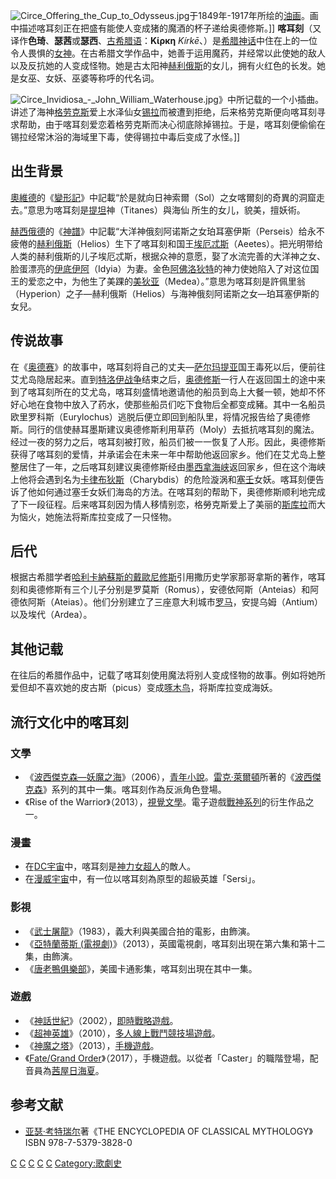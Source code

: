 [[File:Circe_Offering_the_Cup_to_Odysseus.jpg|thumb]]于1849年-1917年所绘的[[油画|油画]]。画中描述喀耳刻正在把盛有能使人变成猪的魔酒的杯子递给奥德修斯。]]
'''喀耳刻'''（又译作'''色琦'''、'''瑟茜'''或'''瑟西'''、[[古希腊语|古希腊语]]：'''Κίρκη''' ''Kírkē''、{{lang-en|Circe}}）是[[希腊神话|希腊神话]]中住在{{tsl|en|Aeaea|艾尤岛}}上的一位令人畏惧的[[女神|女神]]。在古希腊文学作品中，她善于运用魔药，并经常以此使她的敌人以及反抗她的人变成怪物。她是古太阳神[[赫利俄斯|赫利俄斯]]的女儿，拥有火红色的长发。她是女巫、女妖、巫婆等称呼的代名词。


[[File:Circe_Invidiosa_-_John_William_Waterhouse.jpg|thumb]]》中所记载的一个小插曲。讲述了海神[[格劳克斯|格劳克斯]]爱上水泽仙女[[锡拉|锡拉]]而被遭到拒绝，后来格劳克斯便向喀耳刻寻求帮助，由于喀耳刻爱恋着格劳克斯而决心彻底除掉锡拉。于是，喀耳刻便偷偷在锡拉经常沐浴的海域里下毒，使得锡拉中毒后变成了水怪。]]

== 出生背景 ==
[[奧維德|奧維德]]的《[[變形記|變形記]]》中記載“於是就向日神索爾（Sol）之女喀爾刻的奇異的洞窟走去。”意思为喀耳刻是[[提坦|提坦]]神（Titanes）與海仙{{tsl|en|Perse (mythology)a|珀耳塞}}
所生的女儿，貌美，擅妖術。

[[赫西俄德|赫西俄德]]的《[[神譜|神譜]]》中記載“大洋神俄刻阿诺斯之女珀耳塞伊斯（Perseis）给永不疲倦的[[赫利俄斯|赫利俄斯]]（Helios）生下了喀耳刻和国王[[埃厄忒斯|埃厄忒斯]]（Aeetes）。把光明带给人类的赫利俄斯的儿子埃厄忒斯，根据众神的意愿，娶了水流完善的大洋神之女、脸蛋漂亮的[[伊底伊阿|伊底伊阿]]（Idyia）为妻。金色[[阿佛洛狄特|阿佛洛狄特]]的神力使她陷入了对这位国王的爱恋之中，为他生了美踝的[[美狄亚|美狄亚]]（Medea）。”意思为喀耳刻是許佩里翁（Hyperion）之子—赫利俄斯（Helios）与海神俄刻阿诺斯之女—珀耳塞伊斯的女兒。

== 传说故事 ==
在《[[奥德赛|奥德赛]]》的故事中，喀耳刻将自己的丈夫—[[萨尔玛提亚|萨尔玛提亚]]国王毒死以后，便前往艾尤岛隐居起来。直到[[特洛伊战争|特洛伊战争]]结束之后，[[奥德修斯|奥德修斯]]一行人在返回国土的途中来到了喀耳刻所在的艾尤岛，喀耳刻盛情地邀请他的船员到岛上大餐一顿，她却不怀好心地在食物中放入了药水，使那些船员们吃下食物后全都变成豬。其中一名船员欧里罗科斯（Eurylochus）逃脱后便立即回到船队里，将情况报告给了奥德修斯。同行的信使赫耳墨斯建议奥德修斯利用草药（Moly）去抵抗喀耳刻的魔法。经过一夜的努力之后，喀耳刻被打败，船员们被一一恢复了人形。因此，奥德修斯获得了喀耳刻的爱情，并承诺会在未来一年中帮助他返回家乡。他们在艾尤岛上整整居住了一年，之后喀耳刻建议奥德修斯经由[[墨西拿海峡|墨西拿海峡]]返回家乡，但在这个海峡上他将会遇到名为[[卡律布狄斯|卡律布狄斯]]（Charybdis）的危险漩涡和[[塞壬|塞壬]]女妖。喀耳刻便告诉了他如何通过塞壬女妖们海岛的方法。在喀耳刻的帮助下，奥德修斯顺利地完成了下一段征程。后来喀耳刻因为情人移情别恋，格勞克斯爱上了美丽的[[斯库拉|斯库拉]]而大为恼火，她施法将斯库拉变成了一只怪物。

== 后代 ==
根据古希腊学者[[哈利卡納蘇斯的戴歐尼修斯|哈利卡納蘇斯的戴歐尼修斯]]引用撒历史学家那哥拿斯的著作，喀耳刻和奥德修斯有三个儿子分别是罗莫斯（Romus），安德依阿斯（Anteias）和阿德依阿斯（Ateias）。他们分别建立了三座意大利城市[[罗马|罗马]]，安提乌姆（Antium）以及埃代（Ardea）。

== 其他记载 ==
在往后的希腊作品中，记载了喀耳刻使用魔法将别人变成怪物的故事。例如将她所爱但却不喜欢她的皮古斯（picus）变成[[啄木鸟|啄木鸟]]，将斯库拉变成海妖。

== 流行文化中的喀耳刻 ==
=== 文學 ===
* 《[[波西傑克森—妖魔之海|波西傑克森—妖魔之海]]》（2006），[[青年小說|青年小說]]。[[雷克·萊爾頓|雷克·萊爾頓]]所著的《[[波西傑克森_(小說)|波西傑克森]]》系列的其中一集。喀耳刻作為反派角色登場。
* 《Rise of the Warrior》（2013），[[視覺文學|視覺文學]]。電子遊戲[[戰神系列|戰神系列]]的衍生作品之一。
=== 漫畫 ===
* 在[[DC宇宙|DC宇宙]]中，喀耳刻是[[神力女超人|神力女超人]]的敵人。
* 在[[漫威宇宙|漫威宇宙]]中，有一位以喀耳刻為原型的超級英雄「Sersi」。
=== 影視 ===
* 《[[武士屠龍|武士屠龍]]》（1983），義大利與美國合拍的電影，由{{link-en|蜜蕾拉·德安傑洛|Mirella D'Angelo}}飾演。
* 《[[亞特蘭蒂斯_(電視劇)|亞特蘭蒂斯 (電視劇)]]》（2013），英國電視劇，喀耳刻出現在第六集和第十二集，由{{link-en|露西·科胡|Lucy Cohu}}飾演。
* 《[[唐老鴨俱樂部|唐老鴨俱樂部]]》，美國卡通影集，喀耳刻出現在其中一集。
=== 遊戲 ===
* 《[[神話世紀|神話世紀]]》（2002），[[即時戰略遊戲|即時戰略遊戲]]。
* 《[[超神英雄|超神英雄]]》（2010），[[多人線上戰鬥競技場遊戲|多人線上戰鬥競技場遊戲]]。
* 《[[神魔之塔|神魔之塔]]》（2013），[[手機遊戲|手機遊戲]]。
* 《[[Fate/Grand_Order|Fate/Grand Order]]》（2017），手機遊戲。以從者「Caster」的職階登場，配音員為[[茜屋日海夏|茜屋日海夏]]。

== 参考文献 ==
*[[亚瑟·考特瑞尔|亚瑟·考特瑞尔]]著《THE ENCYCLOPEDIA OF CLASSICAL MYTHOLOGY》 ISBN 978-7-5379-3828-0

{{Commonscat|Circe}}
{{Characters in the Odyssey}}

{{Authority control}}
[[Category:希腊神话人物|C]]
[[Category:奧德賽人物|C]]
[[Category:寧芙|C]]
[[Category:希臘女神|C]]
[[Category:女巫|C]]
[[Category:歌劇史|Category:歌劇史]]